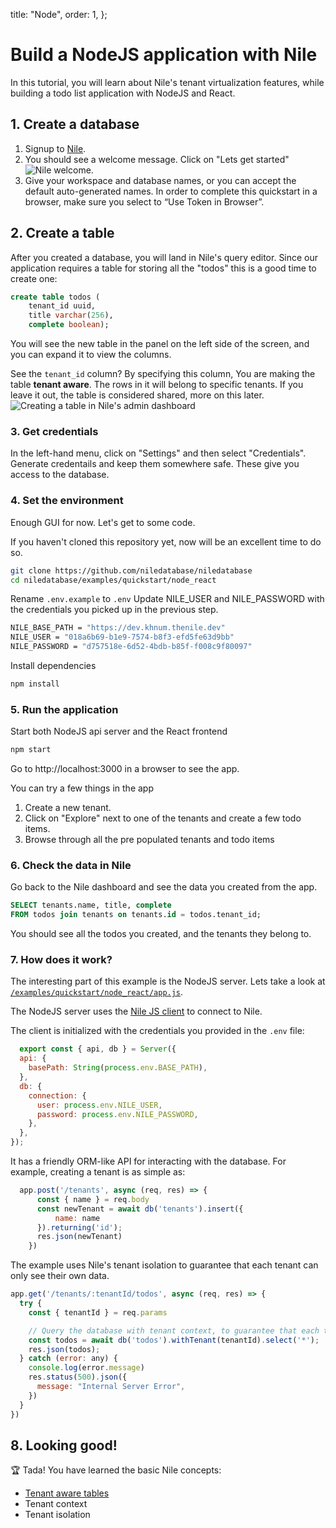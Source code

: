 
  title: "Node",
  order: 1,
};

# Build a NodeJS application with Nile

In this tutorial, you will learn about Nile's tenant virtualization features, while building a todo list application with NodeJS and React.

## 1. Create a database

1. Signup to [Nile](https://dev-nad.thenile.dev).
2. You should see a welcome message. Click on "Lets get started"
   ![Nile welcome.](/docs/nile-welcome.png)
3. Give your workspace and database names, or you can accept the default auto-generated names. In order to complete this quickstart in a browser, make sure you select to “Use Token in Browser”.

## 2. Create a table

After you created a database, you will land in Nile's query editor. Since our application requires a table for storing all the "todos" this is a good time to create one:

```sql
create table todos (
    tenant_id uuid,
    title varchar(256),
    complete boolean);
```

You will see the new table in the panel on the left side of the screen, and you can expand it to view the columns.

See the `tenant_id` column? By specifying this column, You are making the table **tenant aware**. The rows in it will belong to specific tenants. If you leave it out, the table is considered shared, more on this later.
![Creating a table in Nile's admin dashboard](/docs/gui-create-table.png)

### 3. Get credentials

In the left-hand menu, click on "Settings" and then select "Credentials". Generate credentails and keep them somewhere safe. These give you access to the database.

### 4. Set the environment

Enough GUI for now. Let's get to some code.

If you haven't cloned this repository yet, now will be an excellent time to do so. 

```bash
git clone https://github.com/niledatabase/niledatabase
cd niledatabase/examples/quickstart/node_react
```

Rename `.env.example` to `.env` 
Update NILE_USER and NILE_PASSWORD with the credentials you picked up in the previous step.

``` bash
NILE_BASE_PATH = "https://dev.khnum.thenile.dev"
NILE_USER = "018a6b69-b1e9-7574-b8f3-efd5fe63d9bb"
NILE_PASSWORD = "d757518e-6d52-4bdb-b85f-f008c9f80097"
```

Install dependencies

``` bash
npm install
```

### 5. Run the application

Start both NodeJS api server and the React frontend

``` bash
npm start
```

Go to http://localhost:3000 in a browser to see the app. 

You can try a few things in the app

<ol>
  <li>Create a new tenant.</li>
  <li>Click on "Explore" next to one of the tenants and create a few todo items.</li>
  <li>Browse through all the pre populated tenants and todo items</li>
</ol>

### 6. Check the data in Nile

Go back to the Nile dashboard and see the data you created from the app.
  
  ```sql
  SELECT tenants.name, title, complete
  FROM todos join tenants on tenants.id = todos.tenant_id;
  ```

You should see all the todos you created, and the tenants they belong to.

### 7. How does it work?

The interesting part of this example is the NodeJS server. Lets take a look at [`/examples/quickstart/node_react/app.js`](https://github.com/niledatabase/niledatabase/blob/master/examples/quickstart/node_react/app.js).

The NodeJS server uses the [Nile JS client](https://github.com/niledatabase/nile-js) to connect to Nile. 

The client is initialized with the credentials you provided in the `.env` file:

```js
  export const { api, db } = Server({
  api: {
    basePath: String(process.env.BASE_PATH),
  },
  db: {
    connection: {
      user: process.env.NILE_USER,
      password: process.env.NILE_PASSWORD,
    },
  },
});
```

It has a friendly ORM-like API for interacting with the database. For example, creating a tenant is as simple as:

```js
  app.post('/tenants', async (req, res) => {
      const { name } = req.body
      const newTenant = await db('tenants').insert({
          name: name
      }).returning('id');
      res.json(newTenant)
    })
```

The example uses Nile's tenant isolation to guarantee that each tenant can only see their own data. 

```js
app.get('/tenants/:tenantId/todos', async (req, res) => {
  try {
    const { tenantId } = req.params

    // Query the database with tenant context, to guarantee that each tenant can only see their own data
    const todos = await db('todos').withTenant(tenantId).select('*');
    res.json(todos);
  } catch (error: any) {
    console.log(error.message)
    res.status(500).json({
      message: "Internal Server Error",
    })
  }
})
```

## 8. Looking good!

🏆 Tada! You have learned the basic Nile concepts:

- [Tenant aware tables](https://www.notion.so/640f7364152a4941990cf6351b065049?pvs=21)
- Tenant context
- Tenant isolation



